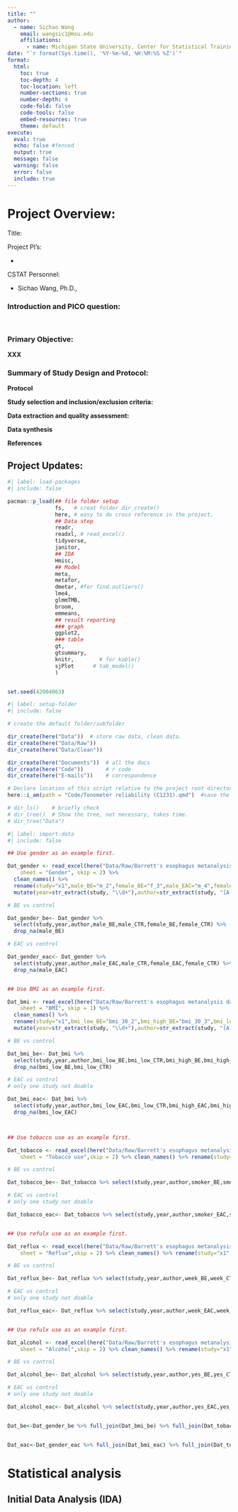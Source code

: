 ```yaml
---
title: ""
author: 
  - name: Sichao Wang
    email: wangsic1@msu.edu
    affiliations: 
      - name: Michigan State University, Center for Statistical Training and Consulting
date: "`r format(Sys.time(), '%Y-%m-%d, %H:%M:%S %Z')`"
format: 
  html: 
    toc: true 
    toc-depth: 4
    toc-location: left 
    number-sections: true
    number-depth: 4
    code-fold: false 
    code-tools: false 
    embed-resources: true 
    theme: default 
execute: 
  eval: true 
  echo: false #fenced
  output: true 
  message: false 
  warning: false 
  error: false 
  include: true 
---
```


# Project Overview:

Title: 

<p>

Project PI's:

<p>

-   

<p>


CSTAT Personnel:

<p>

-   Sichao Wang, Ph.D.,

<p>


<h3>Introduction and PICO question:</h3>

<p>

```         
        
```


<h3>Primary Objective:</h3>

<p>

**XXX** 
<p>

<h3>Summary of Study Design and Protocol:</h3>

**Protocol**


**Study selection and inclusion/exclusion criteria:**

<p>



<p>



**Data extraction and quality assessment:**

<p>



**Data synthesis**

<p>



**References**

<p>



## Project Updates:





```r
#| label: load-packages
#| include: false

pacman::p_load(## file folder setup
               fs,   # creat folder dir_create()
               here, # easy to do cross reference in the project.
               ## Data step
               readr,
               readxl, # read_excel()
               tidyverse,
               janitor,
               ## IDA
               Hmisc,
               ## Model
               meta,
               metafor,
               dmetar, #for find.outliers()
               lme4,
               glmmTMB,
               broom,
               emmeans,
               ## result reporting
               ### graph
               ggplot2,
               ### table
               gt,
               gtsummary,
               knitr,        # for kable()
               sjPlot      # tab_model()
               )


set.seed(42004063)

```

```r
#| label: setup-folder
#| include: false

# create the default folder/subfolder

dir_create(here("Data"))  # store raw data, clean data. 
dir_create(here("Data/Raw"))  
dir_create(here("Data/Clean")) 

dir_create(here("Documents"))  # all the docs
dir_create(here("Code"))       # r code
dir_create(here("E-mails"))    # correspondence

# Declare location of this script relative to the project root directory.
here::i_am(path = "Code/Tonometer reliability (C1231).qmd")  #save the qmd under code first and run this line.

# dir_ls()    # briefly check
# dir_tree()  # Show the tree, not necessary, takes time.
# dir_tree("Data")

```

```r
#| label: import-data
#| include: false

## Use gender as an example first.

Dat_gender <- read_excel(here("Data/Raw/Barrett's esophagus metanalysis data sheets.xlsx"), 
    sheet = "Gender", skip = 2) %>% 
  clean_names() %>% 
  rename(study="x1",male_BE="m_2",female_BE="f_3",male_EAC="m_4",female_EAC="f_5",male_CTR="m_6",female_CTR="f_7") %>%
  mutate(year=str_extract(study, "\\d+"),author=str_extract(study, "[A-Za-z-]+"))

# BE vs control

Dat_gender_be<- Dat_gender %>% 
  select(study,year,author,male_BE,male_CTR,female_BE,female_CTR) %>% 
  drop_na(male_BE)

# EAC vs control

Dat_gender_eac<- Dat_gender %>% 
  select(study,year,author,male_EAC,male_CTR,female_EAC,female_CTR) %>% 
  drop_na(male_EAC)


## Use BMI as an example first.

Dat_bmi <- read_excel(here("Data/Raw/Barrett's esophagus metanalysis data sheets.xlsx"), 
    sheet = "BMI", skip = 1) %>% 
  clean_names() %>% 
  rename(study="x1",bmi_low_BE="bmi_30_2",bmi_high_BE="bmi_30_3",bmi_low_EAC="bmi_30_4",bmi_high_EAC="bmi_30_5",bmi_low_CTR="bmi_30",bmi_high_CTR="bmi_30_7") %>% 
  mutate(year=str_extract(study, "\\d+"),author=str_extract(study, "[A-Za-z-]+"))

# BE vs control

Dat_bmi_be<- Dat_bmi %>% 
  select(study,year,author,bmi_low_BE,bmi_low_CTR,bmi_high_BE,bmi_high_CTR) %>% 
  drop_na(bmi_low_BE,bmi_low_CTR)

# EAC vs control
# only one study not doable

Dat_bmi_eac<- Dat_bmi %>% 
  select(study,year,author,bmi_low_EAC,bmi_low_CTR,bmi_high_EAC,bmi_high_CTR) %>% 
  drop_na(bmi_low_EAC)



## Use tobacco use as an example first.

Dat_tobacco <- read_excel(here("Data/Raw/Barrett's esophagus metanalysis data sheets.xlsx"), 
    sheet = "Tobacco use",skip = 2) %>% clean_names() %>% rename(study="x1",smoker_BE="ever_smoker_2",nonsmoker_BE="non_smoker_3",smoker_EAC="ever_smoker",nonsmoker_EAC="non_smoker_5",smoker_CTR="ever_smoker_6",nonsmoker_CTR="non_smoker_7") %>% mutate(year=str_extract(study, "\\d+"),author=str_extract(study, "[A-Za-z-]+"))

# BE vs control

Dat_tobacco_be<- Dat_tobacco %>% select(study,year,author,smoker_BE,smoker_CTR,nonsmoker_BE,nonsmoker_CTR) %>% drop_na(smoker_BE,smoker_CTR)

# EAC vs control
# only one study not doable

Dat_tobacco_eac<- Dat_tobacco %>% select(study,year,author,smoker_EAC,smoker_CTR,nonsmoker_EAC,nonsmoker_CTR) %>% drop_na(smoker_EAC,smoker_CTR)


## Use refulx use as an example first.

Dat_reflux <- read_excel(here("Data/Raw/Barrett's esophagus metanalysis data sheets.xlsx"), 
    sheet = "Reflux",skip = 2) %>% clean_names() %>% rename(study="x1",week_BE="weekly_2",lessweek_BE="less_than_weekly_3",week_EAC="x4",lessweek_EAC="x5",week_CTR="weekly_6",lessweek_CTR="less_than_weekly_7") %>% mutate(year=str_extract(study, "\\d+"),author=str_extract(study, "[A-Za-z-]+"))

# BE vs control

Dat_reflux_be<- Dat_reflux %>% select(study,year,author,week_BE,week_CTR,lessweek_BE,lessweek_CTR) %>% drop_na(week_BE,week_CTR)

# EAC vs control
# only one study not doable

Dat_reflux_eac<- Dat_reflux %>% select(study,year,author,week_EAC,week_CTR,lessweek_EAC,lessweek_CTR) %>% drop_na(week_EAC,week_CTR)


## Use refulx use as an example first.

Dat_alcohol <- read_excel(here("Data/Raw/Barrett's esophagus metanalysis data sheets.xlsx"), 
    sheet = "Alcohol",skip = 2) %>% clean_names() %>% rename(study="x1",yes_BE="y_2",no_BE="n_3",yes_EAC="y_4",no_EAC="n_5",yes_CTR="y_6",no_CTR="n_7") %>% mutate(year=str_extract(study, "\\d+"),author=str_extract(study, "[A-Za-z-]+"))

# BE vs control

Dat_alcohol_be<- Dat_alcohol %>% select(study,year,author,yes_BE,yes_CTR,no_BE,no_CTR) %>% drop_na(yes_BE,yes_CTR)

# EAC vs control
# only one study not doable

Dat_alcohol_eac<- Dat_alcohol %>% select(study,year,author,yes_EAC,yes_CTR,no_EAC,no_CTR) %>% drop_na(yes_EAC,yes_CTR)


Dat_be<-Dat_gender_be %>% full_join(Dat_bmi_be) %>% full_join(Dat_tobacco_be) %>% full_join(Dat_reflux_be) %>% full_join(Dat_alcohol_be) %>% select(-c("year","author"))


Dat_eac<-Dat_gender_eac %>% full_join(Dat_bmi_eac) %>% full_join(Dat_tobacco_eac) %>% full_join(Dat_reflux_eac) %>% full_join(Dat_alcohol_eac) %>% select(-c("year","author"))

```

# Statistical analysis

## Initial Data Analysis (IDA)
